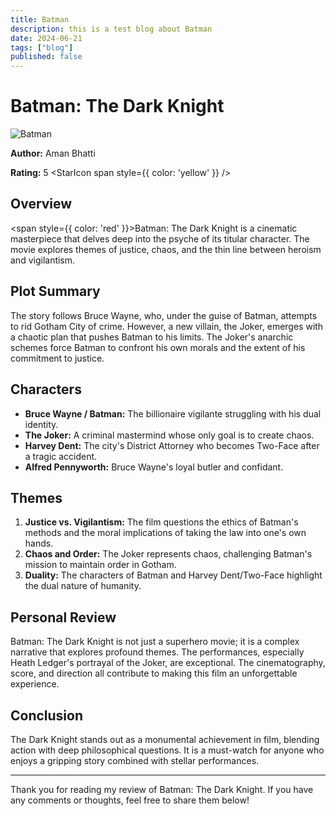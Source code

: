 ```yaml
---
title: Batman
description: this is a test blog about Batman 
date: 2024-06-21
tags: ["blog"]
published: false 
---
```



# Batman: The Dark Knight

![Batman](https://cdn.pixabay.com/photo/2024/01/15/11/36/batman-8510022_640.png)

**Author:** Aman Bhatti  

**Rating:** 5 <StarIcon span style={{ color: 'yellow' }} />

## Overview

<span style={{ color: 'red' }}>Batman: The Dark Knight</span> is a cinematic masterpiece that delves deep into the psyche of its titular character. The movie explores themes of justice, chaos, and the thin line between heroism and vigilantism.
## Plot Summary

The story follows Bruce Wayne, who, under the guise of Batman, attempts to rid Gotham City of crime. However, a new villain, the Joker, emerges with a chaotic plan that pushes Batman to his limits. The Joker's anarchic schemes force Batman to confront his own morals and the extent of his commitment to justice.

## Characters

- **Bruce Wayne / Batman:** The billionaire vigilante struggling with his dual identity.
- **The Joker:** A criminal mastermind whose only goal is to create chaos.
- **Harvey Dent:** The city's District Attorney who becomes Two-Face after a tragic accident.
- **Alfred Pennyworth:** Bruce Wayne's loyal butler and confidant.

## Themes

1. **Justice vs. Vigilantism:** The film questions the ethics of Batman's methods and the moral implications of taking the law into one's own hands.
2. **Chaos and Order:** The Joker represents chaos, challenging Batman's mission to maintain order in Gotham.
3. **Duality:** The characters of Batman and Harvey Dent/Two-Face highlight the dual nature of humanity.

## Personal Review

Batman: The Dark Knight is not just a superhero movie; it is a complex narrative that explores profound themes. The performances, especially Heath Ledger's portrayal of the Joker, are exceptional. The cinematography, score, and direction all contribute to making this film an unforgettable experience.

## Conclusion

The Dark Knight stands out as a monumental achievement in film, blending action with deep philosophical questions. It is a must-watch for anyone who enjoys a gripping story combined with stellar performances.

---

Thank you for reading my review of Batman: The Dark Knight. If you have any comments or thoughts, feel free to share them below!


